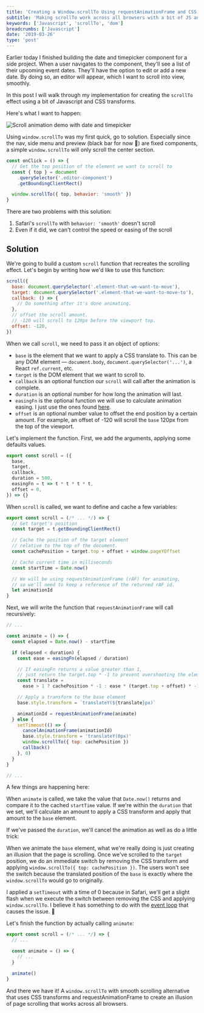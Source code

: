 ```yaml
---
title: 'Creating a Window.scrollTo Using requestAnimationFrame and CSS Transforms'
subtitle: 'Making scrollTo work across all browsers with a bit of JS and CSS.'
keywords: ['Javascript', 'scrollTo', 'dom']
breadcrumbs: ['Javascript']
date: '2019-03-26'
type: 'post'
---
```



Earlier today I finished building the date and timepicker component for a side project. When a user
navigates to the component, they'll see a list of their upcoming event dates. They'll have the
option to edit or add a new date. By doing so, an editor will appear, which I want to scroll into
view, smoothly.

In this post I will walk through my implementation for creating the `scrollTo` effect using a bit of
Javascript and CSS transforms.

Here's what I want to happen:

<Image src={demo} alt="Scroll animation demo with date and timepicker" shadow />

Using `window.scrollTo` was my first quick, go to solution. Especially since the nav, side menu and preview (black bar for now 😬) are fixed components, a simple `window.scrollTo` will
only scroll the center section.

```js
const onClick = () => {
  // Get the top position of the element we want to scroll to
  const { top } = document
    .querySelector('.editor-component')
    .getBoundingClientRect()

  window.scrollTo({ top, behavior: 'smooth' })
}
```

There are two problems with this solution:

1. Safari's `scrollTo` with `behavior: 'smooth'` doesn't scroll
2. Even if it did, we can't control the speed or easing of the scroll

## Solution

We're going to build a custom `scroll` function that recreates the scrolling effect. Let's begin by
writing how we'd like to use this function:

```js
scroll({
  base: document.querySelector('.element-that-we-want-to-move'),
  target: document.querySelector('.element-that-we-want-to-move-to'),
  callback: () => {
    // Do something after it's done animating.
  },
  // offset the scroll amount.
  // -120 will scroll to 120px before the viewport top.
  offset: -120,
})
```

When we call `scroll`, we need to pass it an object of options:

- `base` is the element that we want to apply a CSS translate to. This can be any DOM element —
  `document.body`, `document.querySelector('...')`, a React `ref.current`, etc.
- `target` is the DOM element that we want to scroll to.
- `callback` is an optional function our `scroll` will call after the animation is complete.
- `duration` is an optional number for how long the animation will last.
- `easingFn` is the optional function we will use to calculate animation easing. I just use the ones found
  [here](https://gist.github.com/gre/1650294).
- `offset` is an optional number value to offset the end position by a certain amount. For example,
  an offset of -120 will scroll the `base` 120px from the top of the viewport.

Let's implement the function. First, we add the arguments, applying some defaults values.

```js
export const scroll = ({
  base,
  target,
  callback,
  duration = 500,
  easingFn = t => t * t * t * t,
  offset = 0,
}) => {}
```

When `scroll` is called, we want to define and cache a few variables:

```js
export const scroll = (/* ... */) => {
  // Get target's position
  const target = t.getBoundingClientRect()

  // Cache the position of the target element
  // relative to the top of the document.
  const cachePosition = target.top + offset + window.pageYOffset

  // Cache current time in milliseconds
  const startTime = Date.now()

  // We will be using requestAnimationFrame (rAF) for animating,
  // so we'll need to keep a reference of the returned rAF id.
  let animationId
}
```

Next, we will write the function that `requestAnimationFrame` will call recursively:

```js
// ...

const animate = () => {
  const elapsed = Date.now() - startTime

  if (elapsed < duration) {
    const ease = easingFn(elapsed / duration)

    // If easingFn returns a value greater than 1,
    // just return the target.top * -1 to prevent overshooting the element.
    const translate =
      ease > 1 ? cachePosition * -1 : ease * (target.top + offset) * -1

    // Apply a transform to the base element
    base.style.transform = `translateY(${translate}px)`

    animationId = requestAnimationFrame(animate)
  } else {
    setTimeout(() => {
      cancelAnimationFrame(animationId)
      base.style.transform = 'translateY(0px)'
      window.scrollTo({ top: cachePosition })
      callback()
    }, 0)
  }
}

// ...
```

A few things are happening here:

When `animate` is called, we take the value that `Date.now()` returns and compare it to the cached
`startTime` value. If we're within the `duration` that we set, we'll calculate an amount to apply a
CSS transform and apply that amount to the `base` element.

If we've passed the `duration`, we'll cancel the animation as well as do a little trick:

When we animate the `base` element, what we're really doing is just creating an illusion that the
page is scrolling. Once we've scrolled to the `target` position, we do an immediate switch by
removing the CSS transform and applying `window.scrollTo({ top: cachePosition })`. The users won't see the switch because the translated position
of the `base` is exactly where the `window.scrollTo` would go to originally.

I applied a `setTimeout` with a time of 0 because in Safari, we'll get a slight flash when we
execute the switch between removing the CSS and applying `window.scrollTo`. I believe it has
something to do with the [event loop](https://www.youtube.com/watch?v=8aGhZQkoFbQ) that causes the
issue. 🧐

Let's finish the function by actually calling `animate`:

```js
export const scroll = (/* ... */) => {
  // ...

  const animate = () => {
    // ...
  }

  animate()
}
```

And there we have it! A `window.scrollTo` with smooth scrolling alternative that uses CSS transforms and requestAnimationFrame to
create an illusion of page scrolling that works across all browsers.
